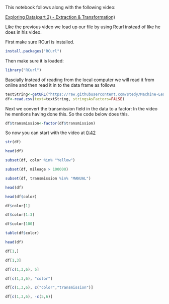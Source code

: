 This notebook follows along with the following video:   

[Exploring Data(part 2) - Extraction & Transformation) ](https://www.youtube.com/watch?v=v11SWrC6qGk&list=PLjPbBibKHH18I0mDb_H4uP3egypHIsvMn&index=10)

Like the previous video we load up our file by using Rcurl instead of like he does in his video. 

First make sure RCurl is installed.

```r
install.packages("RCurl")
```

Then make sure it is loaded:

```r
library("RCurl")
```

Bascially Instead of reading from the local computer we will read it from online and then read it in to the data frame as follows

```r
textString<-getURL("https://raw.githubusercontent.com/stedy/Machine-Learning-with-R-datasets/master/usedcars.csv")
df<-read.csv(text=textString, stringsAsFactors=FALSE)
```

Next we convert the transmission field in the data to a factor: In the video he mentions having done this. So the code below does this.

```r
df$transmission<-factor(df$transmission)
```

So now you can start with the video at [0:42](https://youtu.be/v11SWrC6qGk?list=PLjPbBibKHH18I0mDb_H4uP3egypHIsvMn&t=42)

```r
str(df)
```

```r
head(df)
```

```r
subset(df, color %in% "Yellow")
```

```r
subset(df, mileage > 100000)
```

```r
subset(df, transmission %in% "MANUAL")
```

```r
head(df)
```

```r
head(df$color)
```

```r
df$color[1]
```

```r
df$color[1:3]
```

```r
df$color[100]
```

```r
table(df$color)
```

```r
head(df)
```

```r
df[1,]
```

```r
df[1,3]
```

```r
df[c(1,3,6), 5]
```

```r
df[c(1,3,6), "color"]
```

```r
df[c(1,3,6), c("color","transmission")]
```

```r
df[c(1,3,6), -c(5,6)]
```

